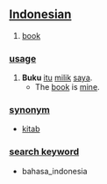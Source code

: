 == [[Indonesian]] ==

# [[book]]

=== [[usage]] ===
# '''Buku''' [[itu]] [[milik]] [[saya]].
#* The [[book]] is [[mine]].

=== [[synonym]] ===
* [[kitab]]

=== [[search keyword]] ===
* bahasa_indonesia